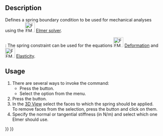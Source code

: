 <languages/>
<translate>

<!--T:1-->
{{Docnav
|[[FEM_ConstraintTie|Tie Constraint]]
|[[FEM_ConstraintForce|Force Load]]
|[[FEM_Workbench|FEM]]
|IconL=FEM_ConstraintTie.svg
|IconR=FEM_ConstraintForce.svg
|IconC=Workbench_FEM.svg
}}

<!--T:2-->
{{GuiCommandContainer|
{{GuiCommand
|Name=FEM ConstraintSpring
|MenuLocation=Model → Mechanical Boundary Conditions and Loads → Spring Boundary Condition
|Workbenches=[[FEM_Workbench|FEM]]
|Shortcut=
|Version=0.20
|SeeAlso=
}}
{{GuiCommandFemInfo
|Solvers=Elmer
}}
}}

==Description== <!--T:3-->

<!--T:6-->
Defines a spring boundary condition to be used for mechanical analyses using the [[Image:FEM_SolverElmer.svg|32px]] [[FEM_SolverElmer|Elmer solver]].

<!--T:8-->
{{Version|0.21}}: The spring constraint can be used for the equations [[Image:FEM_EquationDeformation.svg|32px]] [[FEM_EquationDeformation|Deformation]] and [[Image:FEM_EquationElasticity.svg|32px]] [[FEM_EquationElasticity|Elasticity]]. 

==Usage== <!--T:4-->

<!--T:7-->
# There are several ways to invoke the command:
#* Press the {{Button|[[Image:FEM_ConstraintSpring.svg|16px]] [[FEM_ConstraintSpring|Spring Boundary Condition]]}} button.
#* Select the {{MenuCommand|Model → Mechanical Boundary Conditions and Loads → [[Image:FEM_ConstraintSpring.svg|16px]] Spring Boundary Condition}} option from the menu.
# Press the {{Button|Add}} button.
# In the [[3D_View|3D View]] select the faces to which the spring should be applied. To remove faces from the selection, press the {{Button|Remove}} button and click on them.
# Specify the normal or tangential stiffness (in N/m) and select which one Elmer should use.


<!--T:5-->
{{Docnav
|[[FEM_ConstraintTie|Tie Constraint]]
|[[FEM_ConstraintForce|Force Load]]
|[[FEM_Workbench|FEM]]
|IconL=FEM_ConstraintTie.svg
|IconR=FEM_ConstraintForce.svg
|IconC=Workbench_FEM.svg
}}

</translate>
{{FEM Tools navi{{#translation:}}}}
{{Userdocnavi{{#translation:}}}}